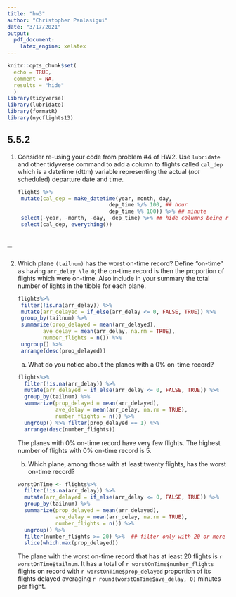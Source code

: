 ```yaml
---
title: "hw3"
author: "Christopher Panlasigui"
date: "3/17/2021"
output:
  pdf_document:
    latex_engine: xelatex
---
```


```r
knitr::opts_chunk$set(
  echo = TRUE,
  comment = NA,
  results = "hide"
  )
library(tidyverse)
library(lubridate)
library(formatR)
library(nycflights13)
```

## 5.5.2


1. Consider re-using your code from problem #4 of HW2.  Use `lubridate` and other tidyverse command to add a column to flights called `cal_dep` which is a datetime (dttm) variable representing the actual (_not_ scheduled) departure date and time. 


    ```r
flights %>% 
  mutate(cal_dep = make_datetime(year, month, day, 
                                 dep_time %/% 100, ## hour
                                 dep_time %% 100)) %>% ## minute
  select(-year, -month, -day, -dep_time) %>% ## hide columns being replaced by cal_dep
  select(cal_dep, everything()) 
    ```


## --


2. Which plane `(tailnum)` has the worst on-time record? Define "on-time" as having `arr_delay \le 0`; the on-time record is then the proportion of flights which were on-time.  Also include in your summary the total number of lights in the tibble for each plane. 

  
    ```r
flights%>%
  filter(!is.na(arr_delay)) %>%
  mutate(arr_delayed = if_else(arr_delay <= 0, FALSE, TRUE)) %>%
  group_by(tailnum) %>%
  summarize(prop_delayed = mean(arr_delayed),
            ave_delay = mean(arr_delay, na.rm = TRUE),
            number_flights = n()) %>%
  ungroup() %>%
  arrange(desc(prop_delayed))
    ```


    (a) What do you notice about the planes with a 0% on-time record?
    
    ```r
    flights%>%
      filter(!is.na(arr_delay)) %>%
      mutate(arr_delayed = if_else(arr_delay <= 0, FALSE, TRUE)) %>%
      group_by(tailnum) %>%
      summarize(prop_delayed = mean(arr_delayed),
                ave_delay = mean(arr_delay, na.rm = TRUE),
                number_flights = n()) %>%
      ungroup() %>% filter(prop_delayed == 1) %>% 
      arrange(desc(number_flights))
    ```
    
    
      The planes with 0% on-time record have very few flights.  The highest number of flights with 0% on-time record is 5.
     
    
    (b) Which plane, among those with at least twenty flights, has the worst on-time record?
    
    
    ```r
    worstOnTime <- flights%>% 
      filter(!is.na(arr_delay)) %>%
      mutate(arr_delayed = if_else(arr_delay <= 0, FALSE, TRUE)) %>%
      group_by(tailnum) %>%
      summarize(prop_delayed = mean(arr_delayed),
                ave_delay = mean(arr_delay, na.rm = TRUE),
                number_flights = n()) %>% 
      ungroup() %>% 
      filter(number_flights >= 20) %>%  ## filter only with 20 or more flights 
      slice(which.max(prop_delayed))
    ```
    
    The plane with the worst on-time record that has at least 20 flights is `r worstOnTime$tailnum`.  It has a total of `r worstOnTime$number_flights` flights on record with `r worstOnTime$prop_delayed` proportion of its flights delayed averaging `r round(worstOnTime$ave_delay, 0)` minutes per flight. 
      
